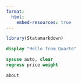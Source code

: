 ```yaml
---
format:
  html:
    embed-resources: true
---
```


```r
library(Statamarkdown)
```

```stata
display "Hello from Quarto"
```

```stata
sysuse auto, clear
regress price weight
```

```stata
about
```
